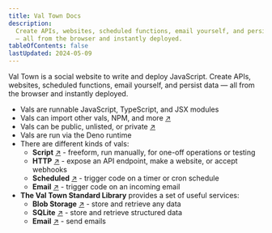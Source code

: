 ```yaml
---
title: Val Town Docs
description:
  Create APIs, websites, scheduled functions, email yourself, and persist data
  — all from the browser and instantly deployed.
tableOfContents: false
lastUpdated: 2024-05-09
---
```


Val Town is a social website to write and deploy JavaScript. Create APIs, websites, scheduled functions, email yourself,
and persist data — all from the browser and instantly deployed.

- Vals are runnable JavaScript, TypeScript, and JSX modules
- Vals can import other vals, NPM, and more [↗](/reference/import)
- Vals can be public, unlisted, or private [↗](/reference/permissions)
- Vals are run via the Deno runtime
- There are different kinds of vals:
  - **Script** [↗](/types/script) - freeform, run manually, for one-off operations or testing
  - **HTTP** [↗](/types/http) - expose an API endpoint, make a website, or accept webhooks
  - **Scheduled** [↗](/types/scheduled) - trigger code on a timer or cron schedule
  - **Email** [↗](/types/email) - trigger code on an incoming email
- **The Val Town Standard Library** provides a set of useful services:
  - **Blob Storage** [↗](/std/blob) - store and retrieve any data
  - **SQLite** [↗](/std/sqlite) - store and retrieve structured data
  - **Email** [↗](/std/email) - send emails
